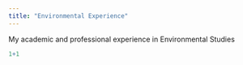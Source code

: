 ```yaml
---
title: "Environmental Experience"
---
```


My academic and professional experience in Environmental Studies

```r
1+1
```